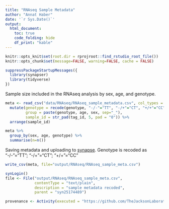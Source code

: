 ```yaml
---
title: "RNAseq Sample Metadata"
author: "Annat Haber"
date: '`r Sys.Date()`'
output:
  html_document:
    toc: true
    code_folding: hide
    df_print: "kable"
---
```


```r
knitr::opts_knit$set(root.dir = rprojroot::find_rstudio_root_file())
knitr::opts_chunk$set(message=FALSE, warning=FALSE, cache = FALSE)
```

```r
suppressPackageStartupMessages({
  library(synapser)
  library(tidyverse)
})
```

Sample size included in the RNAseq analysis by sex, age, and genotype.  
```r
meta <- read_csv("data/RNAseq/RNAseq_sample_metadata.csv", col_types = cols(.default = "c")) %>%
  mutate(genotype = recode(genotype, "-/-"="TT", "-/+"="CT", "+/+"="CC"),
         group = paste(genotype, age, sex, sep="_"),
         sample_id = str_pad(tag_id, 5, pad = "0")) %>%
  arrange(sample_id)

meta %>% 
  group_by(sex, age, genotype) %>%
  summarise(n=n())

```

Saving metadata and uploading to [synapse](https://www.synapse.org/#!Synapse:syn25834043).
Genotype is recoded as "-/-"="TT"; "-/+"="CT"; "+/+"="CC"
```r
write_csv(meta, file="output/RNAseq/RNAseq_sample_meta.csv")

synLogin() 
file <- File("output/RNAseq/RNAseq_sample_meta.csv",
             contentType = "text/plain",
             description = "sample metadata recoded",
             parent = "syn25174489")

provenance <- Activity(executed = "https://github.com/TheJacksonLaboratory/MTHFR_C667T/blob/master/RNAseq_0_Sample_Metadata.Rmd")
```